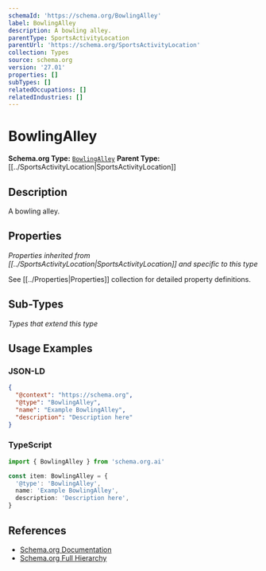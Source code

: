 ```yaml
---
schemaId: 'https://schema.org/BowlingAlley'
label: BowlingAlley
description: A bowling alley.
parentType: SportsActivityLocation
parentUrl: 'https://schema.org/SportsActivityLocation'
collection: Types
source: schema.org
version: '27.01'
properties: []
subTypes: []
relatedOccupations: []
relatedIndustries: []
---
```

# BowlingAlley

**Schema.org Type:** [`BowlingAlley`](https://schema.org/BowlingAlley)
**Parent Type:** [[../SportsActivityLocation|SportsActivityLocation]]

## Description

A bowling alley.

## Properties

*Properties inherited from [[../SportsActivityLocation|SportsActivityLocation]] and specific to this type*

See [[../Properties|Properties]] collection for detailed property definitions.

## Sub-Types

*Types that extend this type*

## Usage Examples

### JSON-LD

```json
{
  "@context": "https://schema.org",
  "@type": "BowlingAlley",
  "name": "Example BowlingAlley",
  "description": "Description here"
}
```

### TypeScript

```typescript
import { BowlingAlley } from 'schema.org.ai'

const item: BowlingAlley = {
  '@type': 'BowlingAlley',
  name: 'Example BowlingAlley',
  description: 'Description here',
}
```

## References

- [Schema.org Documentation](https://schema.org/BowlingAlley)
- [Schema.org Full Hierarchy](https://schema.org/docs/full.html)

